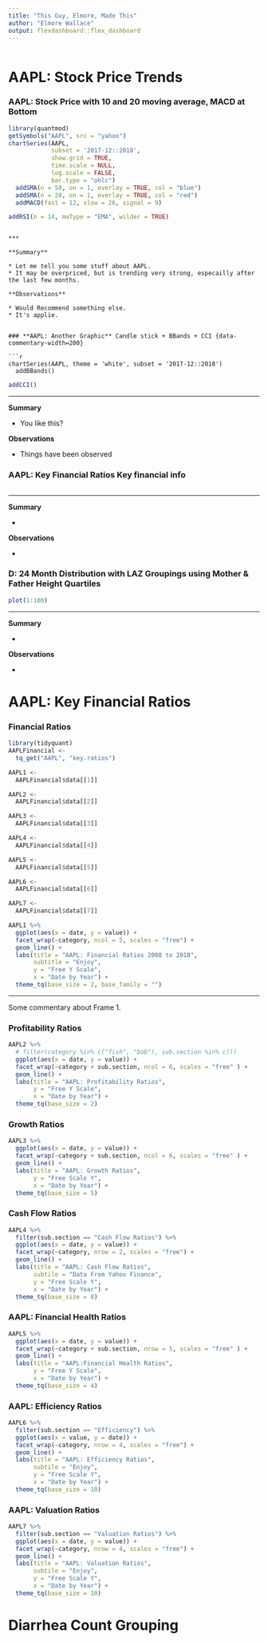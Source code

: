 ```yaml
---
title: "This Guy, Elmore, Made This"
author: "Elmore Wallace"
output: flexdashboard::flex_dashboard
---
```



```r


```


AAPL: Stock Price Trends {.storyboard}
=========================================

### **AAPL: Stock Price with 10 and 20 moving average, MACD at Bottom** {data-commentary-width=200}

```r
library(quantmod)
getSymbols("AAPL", src = "yahoo")
chartSeries(AAPL,
            subset = '2017-12::2018',
            show.grid = TRUE,
            time.scale = NULL,
            log.scale = FALSE,
            bar.type = "ohlc")
  addSMA(n = 50, on = 1, overlay = TRUE, col = "blue")
  addSMA(n = 20, on = 1, overlay = TRUE, col = "red")
  addMACD(fast = 12, slow = 26, signal = 9)
```  


```r
addRSI(n = 14, maType = "EMA", wilder = TRUE)
```

```

*** 

**Summary**   
   
* Let me tell you some stuff about AAPL.   
* It may be overpriced, but is trending very strong, especailly after the last few months.
   
**Observations**   
   
* Would Recommend something else.
* It's applie.
 

### **AAPL: Another Graphic** Candle stick + BBands + CCI {data-commentary-width=200}

```r
chartSeries(AAPL, theme = 'white', subset = '2017-12::2018')
  addBBands()
```

```r
addCCI()
```



*** 

**Summary**   
   
* You like this?
   
**Observations**   
   
* Things have been observed
 

### **AAPL: Key Financial Ratios** Key financial info  {data-commentary-width=200}

```r


```

*** 

**Summary**   
   
* 
   
**Observations**   
   
* 


### **D: 24 Month Distribution with LAZ Groupings** using Mother & Father Height Quartiles {data-commentary-width=200}

```r

plot(1:100)

```

*** 

**Summary**   
   
* 
   
**Observations**   
   
* 



AAPL: Key Financial Ratios {.storyboard}
=========================================

### Financial Ratios

```r

library(tidyquant)
AAPLFinancial <-
  tq_get("AAPL", "key.ratios")

AAPL1 <- 
  AAPLFinancial$data[[1]]

AAPL2 <- 
  AAPLFinancial$data[[2]]

AAPL3 <-
  AAPLFinancial$data[[3]]

AAPL4 <-
  AAPLFinancial$data[[4]]

AAPL5 <-
  AAPLFinancial$data[[5]]

AAPL6 <-
  AAPLFinancial$data[[6]]

AAPL7 <-
  AAPLFinancial$data[[7]]

AAPL1 %>%
  ggplot(aes(x = date, y = value)) +
  facet_wrap(~category, ncol = 5, scales = "free") +
  geom_line() +
  labs(title = "AAPL: Financial Ratios 2008 to 2018",
       subtitle = "Enjoy",
       y = "Free Y Scale",
       x = "Date by Year") +
  theme_tq(base_size = 2, base_family = "")

```

*** 

Some commentary about Frame 1.

### Profitability Ratios

```r
AAPL2 %>%
  # filter(category %in% c("fish", "bob"), sub.section %in% c())
  ggplot(aes(x = date, y = value)) +
  facet_wrap(~category + sub.section, ncol = 6, scales = "free" ) +
  geom_line() +
  labs(title = "AAPL: Profitability Ratios",
       y = "Free Y Scale",
       x = "Date by Year") +
  theme_tq(base_size = 2)

```

### Growth Ratios

```r
AAPL3 %>%
  ggplot(aes(x = date, y = value)) +
  facet_wrap(~category + sub.section, ncol = 6, scales = "free" ) +
  geom_line() +
  labs(title = "AAPL: Growth Ratios",
       y = "Free Scale Y",
       x = "Date by Year") +
  theme_tq(base_size = 5)
```

### Cash Flow Ratios

```r
AAPL4 %>%
  filter(sub.section == "Cash Flow Ratios") %>%
  ggplot(aes(x = date, y = value)) +
  facet_wrap(~category, nrow = 2, scales = "free") +
  geom_line() +
  labs(title = "AAPL: Cash Flow Ratios",
       subtile = "Data From Yahoo Finance",
       y = "Free Scale Y",
       x = "Date by Year") +
  theme_tq(base_size = 8)
```

### AAPL: Financial Health Ratios

```r
AAPL5 %>%
  ggplot(aes(x = date, y = value)) +
  facet_wrap(~category + sub.section, nrow = 5, scales = "free" ) +
  geom_line() +
  labs(title = "AAPL:Financial Health Ratios",
       y = "Free Y Scale",
       x = "Date by Year") +
  theme_tq(base_size = 4)
```

### AAPL: Efficiency Ratios

```r
AAPL6 %>%
  filter(sub.section == "Efficiency") %>%
  ggplot(aes(x = value, y = date)) +
  facet_wrap(~category, nrow = 4, scales = "free") +
  geom_line() +
  labs(title = "AAPL: Efficiency Ratios",
       subtile = "Enjoy",
       y = "Free Scale Y",
       x = "Date by Year") +
  theme_tq(base_size = 10)
```

### AAPL: Valuation Ratios

```r
AAPL7 %>%
  filter(sub.section == "Valuation Ratios") %>%
  ggplot(aes(x = date, y = value)) +
  facet_wrap(~category, nrow = 4, scales = "free") +
  geom_line() +
  labs(title = "AAPL: Valuation Ratios",
       subtile = "Enjoy",
       y = "Free Scale Y",
       x = "Date by Year") +
  theme_tq(base_size = 10)
```


Diarrhea Count Grouping {.storyboard}
=========================================


